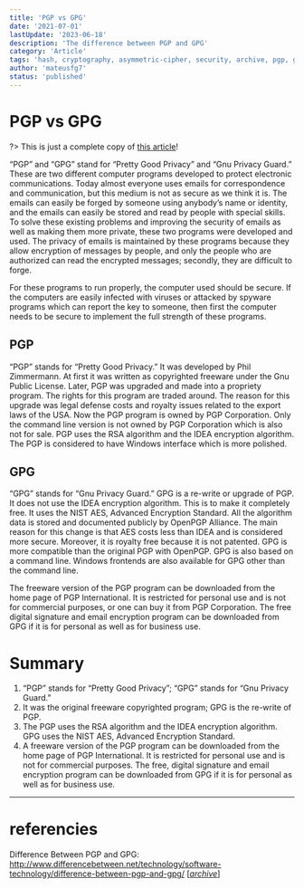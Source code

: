 ```yaml
---
title: 'PGP vs GPG'
date: '2021-07-01'
lastUpdate: '2023-06-18'
description: 'The difference between PGP and GPG'
category: 'Article'
tags: 'hash, cryptography, asymmetric-cipher, security, archive, pgp, gpg'
author: 'mateusfg7'
status: 'published'
---
```


# PGP vs GPG

?> This is just a complete copy of [this article](http://www.differencebetween.net/technology/software-technology/difference-between-pgp-and-gpg/)!

“PGP” and “GPG” stand for “Pretty Good Privacy” and “Gnu Privacy Guard.” These are two different computer programs developed to protect electronic communications. Today almost everyone uses emails for correspondence and communication, but this medium is not as secure as we think it is. The emails can easily be forged by someone using anybody’s name or identity, and the emails can easily be stored and read by people with special skills. To solve these existing problems and improving the security of emails as well as making them more private, these two programs were developed and used. The privacy of emails is maintained by these programs because they allow encryption of messages by people, and only the people who are authorized can read the encrypted messages; secondly, they are difficult to forge.

For these programs to run properly, the computer used should be secure. If the computers are easily infected with viruses or attacked by spyware programs which can report the key to someone, then first the computer needs to be secure to implement the full strength of these programs.

## PGP

“PGP” stands for “Pretty Good Privacy.” It was developed by Phil Zimmermann. At first it was written as copyrighted freeware under the Gnu Public License. Later, PGP was upgraded and made into a propriety program. The rights for this program are traded around. The reason for this upgrade was legal defense costs and royalty issues related to the export laws of the USA. Now the PGP program is owned by PGP Corporation. Only the command line version is not owned by PGP Corporation which is also not for sale. PGP uses the RSA algorithm and the IDEA encryption algorithm. The PGP is considered to have Windows interface which is more polished.

## GPG

“GPG” stands for “Gnu Privacy Guard.” GPG is a re-write or upgrade of PGP. It does not use the IDEA encryption algorithm. This is to make it completely free. It uses the NIST AES, Advanced Encryption Standard. All the algorithm data is stored and documented publicly by OpenPGP Alliance. The main reason for this change is that AES costs less than IDEA and is considered more secure. Moreover, it is royalty free because it is not patented. GPG is more compatible than the original PGP with OpenPGP. GPG is also based on a command line. Windows frontends are also available for GPG other than the command line.

The freeware version of the PGP program can be downloaded from the home page of PGP International. It is restricted for personal use and is not for commercial purposes, or one can buy it from PGP Corporation. The free digital signature and email encryption program can be downloaded from GPG if it is for personal as well as for business use.

# Summary

1. “PGP” stands for “Pretty Good Privacy”; “GPG” stands for “Gnu Privacy Guard.”
2. It was the original freeware copyrighted program; GPG is the re-write of PGP.
3. The PGP uses the RSA algorithm and the IDEA encryption algorithm. GPG uses the NIST AES, Advanced Encryption Standard.
4. A freeware version of the PGP program can be downloaded from the home page of PGP International. It is restricted for personal use and is not for commercial purposes. The free, digital signature and email encryption program can be downloaded from GPG if it is for personal as well as for business use.

---

# referencies

Difference Between PGP and GPG: http://www.differencebetween.net/technology/software-technology/difference-between-pgp-and-gpg/ [[_archive_](https://web.archive.org/web/20210701144244/http://www.differencebetween.net/technology/software-technology/difference-between-pgp-and-gpg/)]
